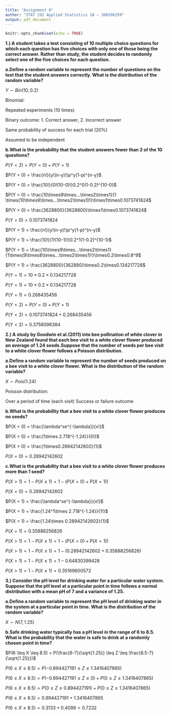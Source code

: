 ---
title: "Assignment 0"
author: "STAT 292 Applied Statistics 2A — 300296259"
output: pdf_document
---

```{r setup, include=FALSE}
knitr::opts_chunk$set(echo = TRUE)
```

**1.) A student takes a test consisting of 10 multiple choice questions for which each question has five choices with only one of those being the correct answer. Rather than study, the student decides to randomly select one of the five choices for each question.**

**a.Define a random variable to represent the number of questions on the test that the student answers correctly. What is the distribution of the random variable?**

$Y \sim Bin(10, 0.2)$

Binomial:

  Repeated experiments (10 times)
  
  Binary outcome: 1. Correct answer, 2. Incorrect answer
  
  Same probability of success for each trial (20%)
  
  Assumed to be independent

**b.What is the probability that the student answers fewer than 2 of the 10 questions?**

$P(Y < 2) = P(Y = 0) + P(Y = 1)$

$P(Y = 0) = \frac{n!}{y!(n-y)!}p^y(1-p)^{n-y}$

$P(Y = 0) = \frac{10!}{0!(10-0)!}0.2^0(1-0.2)^{10-0}$

$P(Y = 0) = \frac{10\times9\times...\times2\times1}{1 \times(10\times9\times...\times2\times1)!}\times1\times0.1073741824$

$P(Y = 0) = \frac{3628800}{3628800}\times1\times0.1073741824$

$P(Y = 0) = 0.1073741824$

$P(Y = 1) = \frac{n!}{y!(n-y)!}p^y(1-p)^{n-y}$

$P(Y = 1) = \frac{10!}{1!(10-1)!}0.2^1(1-0.2)^{10-1}$

$P(Y = 1) = \frac{10\times9\times...\times2\times1}{1\times(9\times8\times...\times2\times1)!}\times0.2\times0.8^9$

$P(Y = 1) = \frac{3628800}{362880}\times0.2\times0.134217728$

$P(Y = 1) = 10\times0.2\times0.134217728$

$P(Y = 1) = 10\times0.2\times0.134217728$

$P(Y = 1) = 0.268435456$

$P(Y < 2) = P(Y = 0) + P(Y = 1)$

$P(Y < 2) = 0.1073741824 + 0.268435456$

$P(Y < 2) = 0.3758096384$

**2.) A study by Goodwin et al.(2011) into bee pollination of white clover in New Zealand found that each bee visit to a white clover flower produced an average of 1.24 seeds.Suppose that the number of seeds per bee visit to a white clover flower follows a Poisson distribution.**

**a.Define a random variable to represent the number of seeds produced on a bee visit to a white clover flower. What is the distribution of the random variable?**

$X \sim Pois(1.24)$

Poisson distribution:

  Over a period of time (each visit)
  Success or failure outcome


**b.What is the probability that a bee visit to a white clover flower produces no seeds?**

$P(X = 0) = \frac{\lambda^xe^{-\lambda}}{x!}$

$P(X = 0) = \frac{1\times 2.718^{-1.24}}{0!}$

$P(X = 0) = \frac{1\times0.28942142602}{1}$

$P(X = 0) = 0.28942142602$

**c.What is the probability that a bee visit to a white clover flower produces more than 1 seed?**

$P(X > 1) = 1 - P(X \leq 1) = 1 - (P(X = 0) + P(X = 1))$

$P(X = 0) = 0.28942142602$

$P(X = 1) = \frac{\lambda^xe^{-\lambda}}{x!}$

$P(X = 1) = \frac{1.24^1\times 2.718^{-1.24}}{1!}$

$P(X = 1) = \frac{1.24\times 0.28942142602}{1}$

$P(X = 1) = 0.35888256826$

$P(X > 1) = 1 - P(X \leq 1) = 1 - (P(X = 0) + P(X = 1))$

$P(X > 1) = 1 - P(X \leq 1) = 1 - (0.28942142602 + 0.35888256826)$

$P(X > 1) = 1 - P(X \leq 1) = 1 - 0.64830399428$

$P(X > 1) = 1 - P(X \leq 1) = 0.35169600572$

**3.) Consider the pH level for drinking water for a particular water system. Suppose that the pH level at a particular point in time follows a normal distribution with a mean pH of 7 and a variance of 1.25.**

**a.Define a random variable to represent the pH level of drinking water in the system at a particular point in time. What is the distribution of the random variable?**

$X \sim N(7, 1.25)$

**b.Safe drinking water typically has a pH level in the range of 6 to 8.5. What is the probability that the water is safe to drink at a randomly chosen point in time?**

$P(6 \leq X \leq 8.5) = P(\frac{6-7}{\sqrt{1.25}} \leq Z \leq \frac{8.5-7}{\sqrt{1.25}})$

$P(6 \leq X \leq 8.5) = P(-0.894427191 \leq Z \leq 1.3416407865)$

$P(6 \leq X \leq 8.5) = P(-0.894427191 \leq Z \leq 0) + P(0 \leq Z \leq 1.3416407865)$

$P(6 \leq X \leq 8.5) = P(0 \leq Z \leq 0.894427191) + P(0 \leq Z \leq 1.3416407865)$

$P(6 \leq X \leq 8.5) = 0.894427191 + 1.3416407865$

$P(6 \leq X \leq 8.5) = 0.3133 + 0.4099 = 0.7232$




